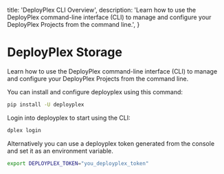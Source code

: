   title: 'DeployPlex CLI Overview',
  description:
    'Learn how to use the DeployPlex command-line interface (CLI) to manage and configure your DeployPlex Projects from the command line.',
}


# DeployPlex Storage
Learn how to use the DeployPlex command-line interface (CLI) to manage and configure your DeployPlex Projects from the command line.

You can install and configure deployplex using this command:
```bash
pip install -U deployplex
```

Login into deployplex to start using the CLI:
```bash
dplex login
```

Alternatively you can use a deployplex token generated from the console and set it as an environment variable.
```bash
export DEPLOYPLEX_TOKEN="you_deployplex_token"
```
